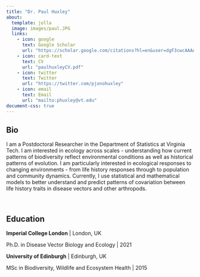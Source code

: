 ```yaml
---
title: "Dr. Paul Huxley"
about: 
  template: jolla
  image: images/paul.JPG
  links:
    - icon: google
      text: Google Scholar
      url: "https://scholar.google.com/citations?hl=en&user=dgF3cwcAAAAJ"
    - icon: card-text
      text: CV
      url: "paulhuxleyCV.pdf"
    - icon: twitter
      text: Twitter
      url: "https://twitter.com/pjonohuxley"
    - icon: email
      text: Email
      url: "mailto:phuxley@vt.edu"
document-css: true
---
```

 
## Bio

I am a Postdoctoral Researcher in the Department of Statistics at Virginia Tech. I am interested in ecology across scales - understanding how current patterns of biodiversity reflect environmental conditions as well as historical patterns of evolution. I am particularly interested in ecological responses to changing environments - from life history responses through to population and community dynamics. Currently, I use statistical and mathematical models to better understand and predict patterns of covariation between life history traits in disease vectors and other arthropods.

<br>

## Education

**Imperial College London** | London, UK

Ph.D. in Disease Vector Biology and Ecology | 2021

**University of Edinburgh** | Edinburgh, UK

MSc in Biodiversity, Wildlife and Ecosystem Health | 2015

<br>



